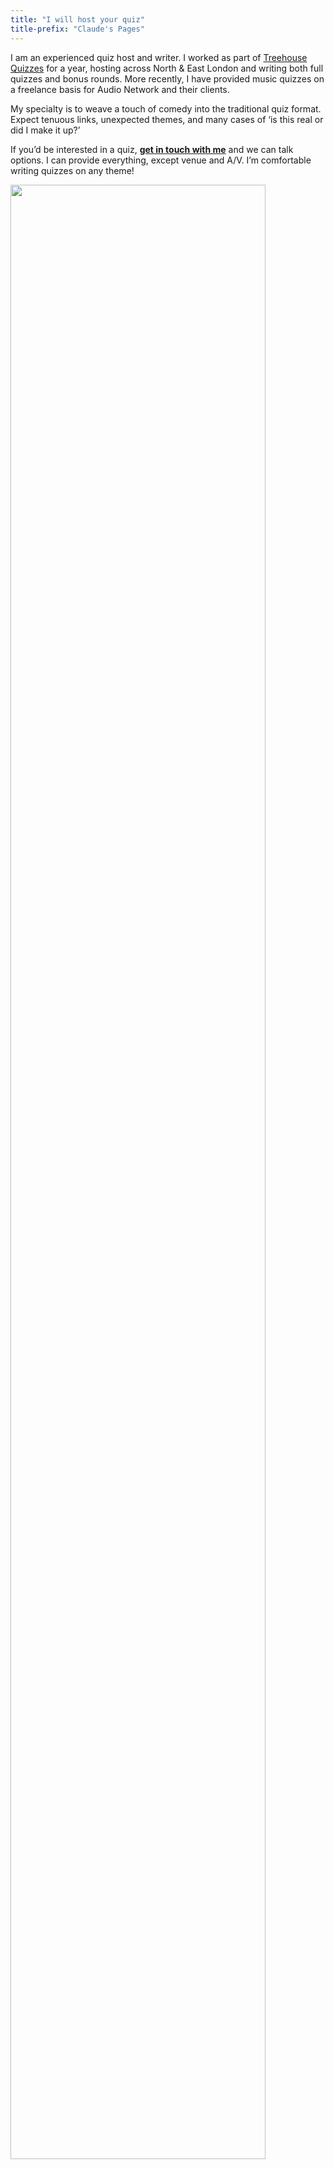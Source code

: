 ```yaml
---
title: "I will host your quiz" 
title-prefix: "Claude's Pages"
---
```


::::: grid
::: {#me-1 .g-col-5}
I am an experienced quiz host and writer. I worked as part of [Treehouse Quizzes](https://www.facebook.com/treehousequizzes/) for a year, hosting across North & East London and writing both full quizzes and bonus rounds. More recently, I have provided music quizzes on a freelance basis for Audio Network and their clients.

My specialty is to weave a touch of comedy into the traditional quiz format. Expect tenuous links, unexpected themes, and many cases of 'is this real or did I make it up?'

If you'd be interested in a quiz, [**get in touch with me**](mailto:claudelynch96@gmail.com) and we can talk options. I can provide everything, except venue and A/V. I'm comfortable writing quizzes on any theme!
:::

::: {#me-2 .g-col-7}
![](assets/quiz.png){width="90%"}
:::
:::::

<!-- end grid -->
